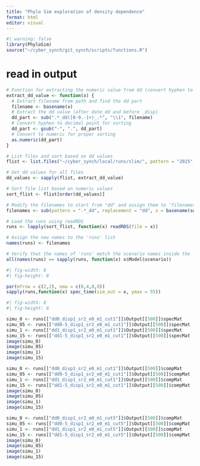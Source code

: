 ```yaml
---
title: "Phylo Sim exploration of density dependence"
format: html
editor: visual
---
```


```r
#| warning: false
library(PhyloSim)
source("~/cyber_synch/git_synch/scripts/functions.R")
```

# read in output

```r
# Function for extracting the numeric value from dd (convert hyphen to decimal)
extract_dd_value <- function(x) {
  # Extract filename from path and find the dd part
  filename <- basename(x)
  # Extract the dd value (after date_dd and before _disp)
  dd_part <- sub(".*_dd([0-9.-]+)_.*", "\\1", filename)
  # Convert hyphen to decimal point for sorting
  dd_part <- gsub("-", ".", dd_part)
  # Convert to numeric for proper sorting
  as.numeric(dd_part)
}

# List files and sort based on dd values
flist <- list.files("~/cyber_synch/local/runs/slim/", pattern = "2025", full.names = TRUE)

# Get dd values for all files
dd_values <- sapply(flist, extract_dd_value)

# Sort file list based on numeric values
sort_flist <- flist[order(dd_values)]

# Modify the filenames to start from "dd" and assign them to 'filenames'
filenames <- sub(pattern = ".*_dd", replacement = "dd", x = basename(sort_flist))

# Load the runs using readRDS
runs <- lapply(sort_flist, function(x) readRDS(file = x))

# Assign the new names to the 'runs' list
names(runs) <- filenames

# Verify that the names of 'runs' match the scenario names inside the 'Model' list element
all(names(runs) == sapply(runs, function(x) x$Model$scenario))
```

```r
#| fig-width: 8
#| fig-height: 8

par(mfrow = c(2,2), oma = c(0,4,0,0))
sapply(runs,function(x) spec_time(sim_out = x, ymax = 55))
```


```r
#| fig-width: 8
#| fig-height: 8

simu_0 <- runs[["dd0_disp1_sr2_e0_m1_cut1"]]$Output[[500]]$specMat
simu_05 <- runs[["dd0-5_disp1_sr2_e0_m1_cut1"]]$Output[[500]]$specMat
simu_1 <- runs[["dd1_disp1_sr2_e0_m1_cut1"]]$Output[[500]]$specMat
simu_15 <- runs[["dd1-5_disp1_sr2_e0_m1_cut1"]]$Output[[500]]$specMat
image(simu_0)
image(simu_05)
image(simu_1)
image(simu_15)

simu_0 <- runs[["dd0_disp1_sr2_e0_m1_cut1"]]$Output[[500]]$compMat
simu_05 <- runs[["dd0-5_disp1_sr2_e0_m1_cut1"]]$Output[[500]]$compMat
simu_1 <- runs[["dd1_disp1_sr2_e0_m1_cut1"]]$Output[[500]]$compMat
simu_15 <- runs[["dd1-5_disp1_sr2_e0_m1_cut1"]]$Output[[500]]$compMat
image(simu_0)
image(simu_05)
image(simu_1)
image(simu_15)

simu_0 <- runs[["dd0_disp1_sr2_e0_m1_cut5"]]$Output[[500]]$compMat
simu_05 <- runs[["dd0-5_disp1_sr2_e0_m1_cut5"]]$Output[[500]]$compMat
simu_1 <- runs[["dd1_disp1_sr2_e0_m1_cut5"]]$Output[[500]]$compMat
simu_15 <- runs[["dd1-5_disp1_sr2_e0_m1_cut5"]]$Output[[500]]$compMat
image(simu_0)
image(simu_05)
image(simu_1)
image(simu_15)

```

